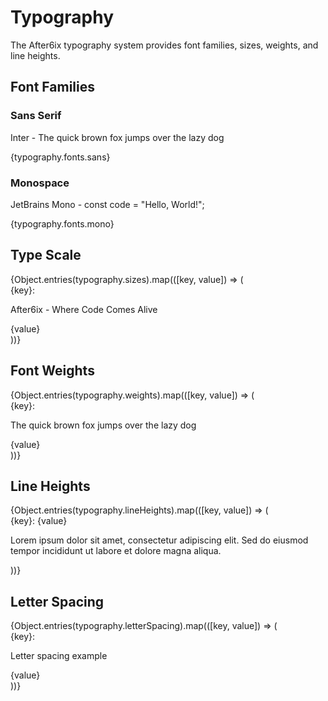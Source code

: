 
<Meta title="Design Tokens/Typography" />

# Typography

The After6ix typography system provides font families, sizes, weights, and line heights.

## Font Families

<div className="space-y-6 my-8">
  <div className="p-6 bg-neutral-50 rounded-lg">
    <h3 className="text-sm font-medium text-neutral-600 mb-2">Sans Serif</h3>
    <p style={{ fontFamily: typography.fonts.sans }} className="text-2xl mb-2">
      Inter - The quick brown fox jumps over the lazy dog
    </p>
    <p className="text-xs text-neutral-500 font-mono">{typography.fonts.sans}</p>
  </div>
  
  <div className="p-6 bg-neutral-50 rounded-lg">
    <h3 className="text-sm font-medium text-neutral-600 mb-2">Monospace</h3>
    <p style={{ fontFamily: typography.fonts.mono }} className="text-2xl mb-2">
      JetBrains Mono - const code = "Hello, World!";
    </p>
    <p className="text-xs text-neutral-500 font-mono">{typography.fonts.mono}</p>
  </div>
</div>

## Type Scale

<div className="space-y-3 my-8">
  {Object.entries(typography.sizes).map(([key, value]) => (
    <div key={key} className="flex items-baseline gap-4 py-2">
      <span className="text-sm font-mono text-neutral-500 w-16">{key}:</span>
      <p style={{ fontSize: value }} className="font-sans flex-1">
        After6ix - Where Code Comes Alive
      </p>
      <span className="text-sm text-neutral-400">{value}</span>
    </div>
  ))}
</div>

## Font Weights

<div className="space-y-2 my-8">
  {Object.entries(typography.weights).map(([key, value]) => (
    <div key={key} className="flex items-center gap-4 py-2">
      <span className="text-sm font-mono text-neutral-500 w-24">{key}:</span>
      <p style={{ fontWeight: value }} className="text-lg flex-1">
        The quick brown fox jumps over the lazy dog
      </p>
      <span className="text-sm text-neutral-400">{value}</span>
    </div>
  ))}
</div>

## Line Heights

<div className="space-y-4 my-8">
  {Object.entries(typography.lineHeights).map(([key, value]) => (
    <div key={key} className="border-b pb-4">
      <div className="flex items-center gap-4 mb-2">
        <span className="text-sm font-mono text-neutral-500 w-20">{key}:</span>
        <span className="text-sm text-neutral-400">{value}</span>
      </div>
      <p style={{ lineHeight: value }} className="text-base max-w-2xl">
        Lorem ipsum dolor sit amet, consectetur adipiscing elit. Sed do eiusmod tempor incididunt ut labore et dolore magna aliqua.
      </p>
    </div>
  ))}
</div>

## Letter Spacing

<div className="space-y-3 my-8">
  {Object.entries(typography.letterSpacing).map(([key, value]) => (
    <div key={key} className="flex items-center gap-4 py-2">
      <span className="text-sm font-mono text-neutral-500 w-20">{key}:</span>
      <p style={{ letterSpacing: value }} className="text-lg flex-1">
        Letter spacing example
      </p>
      <span className="text-sm text-neutral-400">{value}</span>
    </div>
  ))}
</div>

